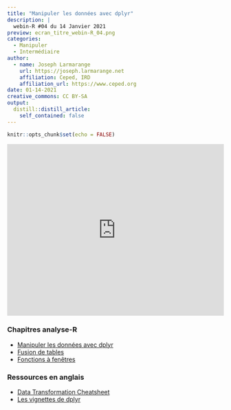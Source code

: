 ```yaml
---
title: "Manipuler les données avec dplyr"
description: |
  webin-R #04 du 14 Janvier 2021
preview: ecran_titre_webin-R_04.png
categories:
  - Manipuler
  - Intermédiaire
author:
  - name: Joseph Larmarange
    url: https://joseph.larmarange.net
    affiliation: Ceped, IRD
    affiliation_url: https://www.ceped.org
date: 01-14-2021
creative_commons: CC BY-SA
output:
  distill::distill_article:
    self_contained: false
---
```




```r
knitr::opts_chunk$set(echo = FALSE)
```



<iframe width="100%" height="400" src="https://www.youtube.com/embed/aFvBhgmawcs" frameborder="0" allow="accelerometer; autoplay; clipboard-write; encrypted-media; gyroscope; picture-in-picture" allowfullscreen></iframe>


### Chapitres analyse-R

- [Manipuler les données avec dplyr](http://larmarange.github.io/analyse-R/manipuler-les-donnees-avec-dplyr.html)
- [Fusion de tables](https://larmarange.github.io/analyse-R/fusion-de-tables.html)
- [Fonctions à fenêtres](https://larmarange.github.io/analyse-R/fonctions-a-fenetre.html)

### Ressources en anglais

- [Data Transformation Cheatsheet](https://github.com/rstudio/cheatsheets/raw/master/data-transformation.pdf)
- [Les vignettes de dplyr](https://dplyr.tidyverse.org/articles/index.html)

